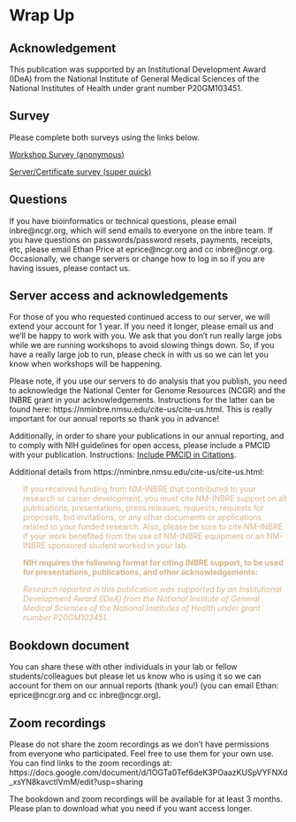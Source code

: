 # Wrap Up

## Acknowledgement

This publication was supported by an Institutional Development Award (IDeA) from the National Institute of General Medical Sciences of the National Institutes of Health under grant number P20GM103451. 

## Survey

Please complete both surveys using the links below.

[Workshop Survey (anonymous)](https://docs.google.com/forms/d/e/1FAIpQLScjtEvK-ywP9DEbTNsIcIn4YMe9evXvhmp-NVzn-t4MSakXig/viewform?usp=sf_link)


[Server/Certificate survey (super quick)](https://docs.google.com/forms/d/e/1FAIpQLSfGZwX2BL_ZyGgmvh4v41Q_886y-OiTESTbpvzoyR0J3BxC5Q/viewform?usp=sf_link)



## Questions

If you have bioinformatics or technical questions, please email inbre\@ncgr.org, which will send emails to everyone on the inbre team. If you have questions on passwords/password resets, payments, receipts, etc, please email Ethan Price at eprice\@ncgr.org and cc inbre\@ncgr.org. Occasionally, we change servers or change how to log in so if you are having issues, please contact us.


## Server access and acknowledgements

For those of you who requested continued access to our server, we will extend your account for 1 year. If you need it longer, please email us and we'll be happy to work with you. We ask that you don't run really large jobs while we are running workshops to avoid slowing things down. So, if you have a really large job to run, please check in with us so we can let you know when workshops will be happening.

Please note, if you use our servers to do analysis that you publish, you need to acknowledge the National Center for Genome Resources (NCGR) and the INBRE grant in your acknowledgements. Instructions for the latter can be found here: https://nminbre.nmsu.edu/cite-us/cite-us.html. This is really important for our annual reports so thank you in advance!

Additionally, in order to share your publications in our annual reporting, and to comply with NIH guidelines for open access, please include a PMCID with your publication.  Instructions: [Include PMCID in Citations](https://publicaccess.nih.gov/include-pmcid-citations.htm).


Additional details from https://nminbre.nmsu.edu/cite-us/cite-us.html:

<p style="margin-left: 25px;">
<span style="color: tan;">If you received funding from NM-INBRE that contributed to your research or career development, you must cite NM-INBRE support on all publications, presentations, press releases, requests, requests for proposals, bid invitations, or any other documents or applications related to your funded research. Also, please be sure to cite NM-INBRE if your work benefited from the use of NM-INBRE equipment or an NM-INBRE sponsored student worked in your lab.</span>
</p>

<p style="margin-left: 25px;">
<span style="color: tan;">**NIH requires the following format for citing INBRE support, to be used for presentations, publications, and other acknowledgements:**</span>
</p>

<p style="margin-left: 25px;">
<span style="color: tan;">*Research reported in this publication was supported by an Institutional Development Award (IDeA) from the National Institute of General Medical Sciences of the National Institutes of Health under grant number P20GM103451.*</span>
</p>


## Bookdown document
You can share these with other individuals in your lab or fellow students/colleagues but please let us know who is using it so we can account for them on our annual reports (thank you!) (you can email Ethan: eprice\@ncgr.org and cc inbre\@ncgr.org).

## Zoom recordings
Please do not share the zoom recordings as we don't have permissions from everyone who participated. Feel free to use them for your own use.
You can find links to the zoom recordings at: https://docs.google.com/document/d/1OGTa0Tef6deK3POaazKUSpVYFNXd_xsYN8kavctlVmM/edit?usp=sharing

The bookdown and zoom recordings will be available for at least 3 months. Please plan to download what you need if you want access longer.
